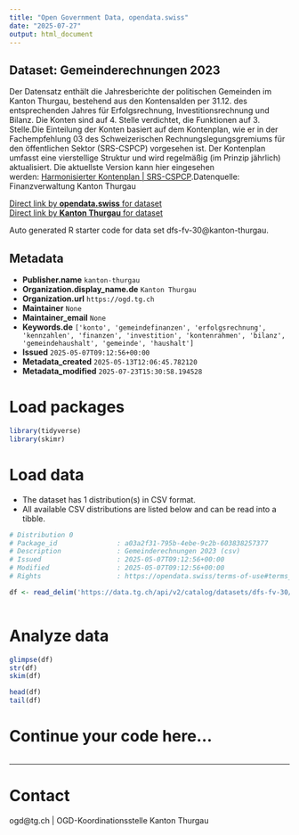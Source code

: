 ```yaml
---
title: "Open Government Data, opendata.swiss"
date: "2025-07-27"
output: html_document
---
```


## Dataset: Gemeinderechnungen 2023

Der Datensatz enthält die Jahresberichte der politischen Gemeinden im Kanton Thurgau, bestehend aus den Kontensalden per 31.12. des entsprechenden Jahres für Erfolgsrechnung, Investitionsrechnung und Bilanz. Die Konten sind auf 4. Stelle verdichtet, die Funktionen auf 3. Stelle.Die Einteilung der Konten basiert auf dem Kontenplan, wie er in der Fachempfehlung 03 des Schweizerischen Rechnungslegungsgremiums für den öffentlichen Sektor (SRS-CSPCP) vorgesehen ist. Der Kontenplan umfasst eine vierstellige Struktur und wird regelmäßig (im Prinzip jährlich) aktualisiert. Die aktuellste Version kann hier eingesehen werden: [Harmonisierter Kontenplan | SRS-CSPCP](https://www.srs-cspcp.ch/de/harmonisierter-kontenplan-n17986).Datenquelle: Finanzverwaltung Kanton Thurgau

[Direct link by **opendata.swiss** for dataset](https://opendata.swiss/de/dataset/gemeinderechnung-2023)<br>
[Direct link by **Kanton Thurgau** for dataset](https://data.tg.ch/explore/dataset/dfs-fv-30/)

Auto generated R starter code for data set dfs-fv-30@kanton-thurgau.

## Metadata

- **Publisher.name** `kanton-thurgau`
- **Organization.display_name.de** `Kanton Thurgau`
- **Organization.url** `https://ogd.tg.ch`
- **Maintainer** `None`
- **Maintainer_email** `None`
- **Keywords.de** `['konto', 'gemeindefinanzen', 'erfolgsrechnung', 'kennzahlen', 'finanzen', 'investition', 'kontenrahmen', 'bilanz', 'gemeindehaushalt', 'gemeinde', 'haushalt']`
- **Issued** `2025-05-07T09:12:56+00:00`
- **Metadata_created** `2025-05-13T12:06:45.782120`
- **Metadata_modified** `2025-07-23T15:30:58.194528`


# Load packages

```r

library(tidyverse)
library(skimr)

```

# Load data

-   The dataset has 1 distribution(s) in CSV format.
-   All available CSV distributions are listed below and can be read into a tibble.

```r

# Distribution 0
# Package_id               : a03a2f31-795b-4ebe-9c2b-603838257377
# Description              : Gemeinderechnungen 2023 (csv)
# Issued                   : 2025-05-07T09:12:56+00:00
# Modified                 : 2025-05-07T09:12:56+00:00
# Rights                   : https://opendata.swiss/terms-of-use#terms_by

df <- read_delim('https://data.tg.ch/api/v2/catalog/datasets/dfs-fv-30/exports/csv?use_labels=true')



```

# Analyze data

```r

glimpse(df)
str(df)
skim(df)

head(df)
tail(df)

```

# Continue your code here...

```r

```

------------------------------------------------------------------------

# Contact

ogd@tg.ch | OGD-Koordinationsstelle Kanton Thurgau
